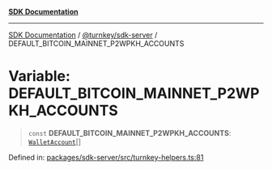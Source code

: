 [**SDK Documentation**](../../../README.mdx)

***

[SDK Documentation](../../../packages.mdx) / [@turnkey/sdk-server](../README.mdx) / DEFAULT\_BITCOIN\_MAINNET\_P2WPKH\_ACCOUNTS

# Variable: DEFAULT\_BITCOIN\_MAINNET\_P2WPKH\_ACCOUNTS

> `const` **DEFAULT\_BITCOIN\_MAINNET\_P2WPKH\_ACCOUNTS**: [`WalletAccount`](../interfaces/WalletAccount.mdx)[]

Defined in: [packages/sdk-server/src/turnkey-helpers.ts:81](https://github.com/tkhq/sdk/blob/e1b1a69bdd608320aaf03cc2dbbf68dc0c52b28d/packages/sdk-server/src/turnkey-helpers.ts#L81)
